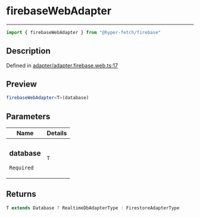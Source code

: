

# firebaseWebAdapter

<div class="api-docs__separator" data-reactroot="">

---

</div><div class="api-docs__import" data-reactroot="">

```ts
import { firebaseWebAdapter } from "@hyper-fetch/firebase"
```

</div><div class="api-docs__section">

## Description

</div><div class="api-docs__description"><span class="api-docs__do-not-parse">



</span></div><p class="api-docs__definition">

Defined in [adapter/adapter.firebase.web.ts:17](https://github.com/BetterTyped/hyper-fetch/blob/c3e2c45/packages/adapter-firebase/src/adapter/adapter.firebase.web.ts#L17)

</p><div class="api-docs__section">

## Preview

</div><div class="api-docs__preview fn">

```ts
firebaseWebAdapter<T>(database)
```

</div><div class="api-docs__section">

## Parameters

</div><div class="api-docs__parameters"><table><thead><tr><th>Name</th><th>Details</th></tr></thead><tbody><tr param-data="database"><td class="api-docs__param-name required">

### database 

`Required`

</td><td class="api-docs__param-type">

`T`

</td></tr></tbody></table></div><div class="api-docs__section">

## Returns

</div><div class="api-docs__returns">

```ts
T extends Database ? RealtimeDbAdapterType : FirestoreAdapterType
```

</div>